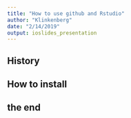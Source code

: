 ```yaml
---
title: "How to use github and Rstudio"
author: "Klinkenberg"
date: "2/14/2019"
output: ioslides_presentation
---
```


## History

## How to install

## the end